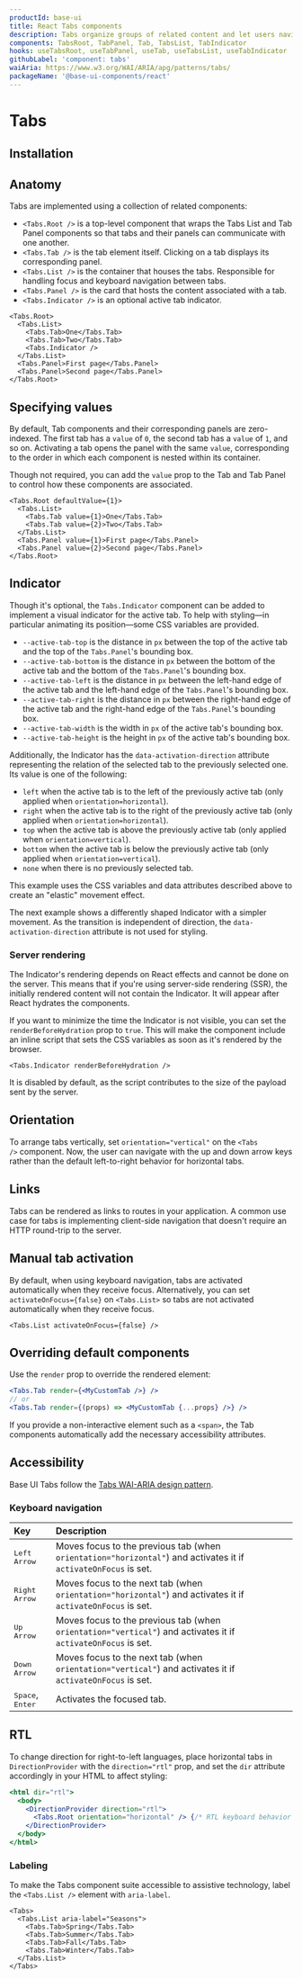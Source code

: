 ```yaml
---
productId: base-ui
title: React Tabs components
description: Tabs organize groups of related content and let users navigate between them.
components: TabsRoot, TabPanel, Tab, TabsList, TabIndicator
hooks: useTabsRoot, useTabPanel, useTab, useTabsList, useTabIndicator
githubLabel: 'component: tabs'
waiAria: https://www.w3.org/WAI/ARIA/apg/patterns/tabs/
packageName: '@base-ui-components/react'
---
```


# Tabs

<Description />

<ComponentLinkHeader design={false} />

<Demo demo="UnstyledTabsIntroduction" defaultCodeOpen="false" bg="gradient" />

## Installation

<InstallationInstructions componentName="Tabs" />

## Anatomy

Tabs are implemented using a collection of related components:

- `<Tabs.Root />` is a top-level component that wraps the Tabs List and Tab Panel components so that tabs and their panels can communicate with one another.
- `<Tabs.Tab />` is the tab element itself. Clicking on a tab displays its corresponding panel.
- `<Tabs.List />` is the container that houses the tabs. Responsible for handling focus and keyboard navigation between tabs.
- `<Tabs.Panel />` is the card that hosts the content associated with a tab.
- `<Tabs.Indicator />` is an optional active tab indicator.

```tsx
<Tabs.Root>
  <Tabs.List>
    <Tabs.Tab>One</Tabs.Tab>
    <Tabs.Tab>Two</Tabs.Tab>
    <Tabs.Indicator />
  </Tabs.List>
  <Tabs.Panel>First page</Tabs.Panel>
  <Tabs.Panel>Second page</Tabs.Panel>
</Tabs.Root>
```

## Specifying values

By default, Tab components and their corresponding panels are zero-indexed.
The first tab has a `value` of `0`, the second tab has a `value` of `1`, and so on.
Activating a tab opens the panel with the same `value`, corresponding to the order in which each component is nested within its container.

Though not required, you can add the `value` prop to the Tab and Tab Panel to control how these components are associated.

```tsx
<Tabs.Root defaultValue={1}>
  <Tabs.List>
    <Tabs.Tab value={1}>One</Tabs.Tab>
    <Tabs.Tab value={2}>Two</Tabs.Tab>
  </Tabs.List>
  <Tabs.Panel value={1}>First page</Tabs.Panel>
  <Tabs.Panel value={2}>Second page</Tabs.Panel>
</Tabs.Root>
```

## Indicator

Though it's optional, the `Tabs.Indicator` component can be added to implement a visual indicator for the active tab.
To help with styling—in particular animating its position—some CSS variables are provided.

- `--active-tab-top` is the distance in `px` between the top of the active tab and the top of the `Tabs.Panel`'s bounding box.
- `--active-tab-bottom` is the distance in `px` between the bottom of the active tab and the bottom of the `Tabs.Panel`'s bounding box.
- `--active-tab-left` is the distance in `px` between the left-hand edge of the active tab and the left-hand edge of the `Tabs.Panel`'s bounding box.
- `--active-tab-right` is the distance in `px` between the right-hand edge of the active tab and the right-hand edge of the `Tabs.Panel`'s bounding box.
- `--active-tab-width` is the width in `px` of the active tab's bounding box.
- `--active-tab-height` is the height in `px` of the active tab's bounding box.

Additionally, the Indicator has the `data-activation-direction` attribute representing the relation of the selected tab to the previously selected one.
Its value is one of the following:

- `left` when the active tab is to the left of the previously active tab (only applied when `orientation=horizontal`).
- `right` when the active tab is to the right of the previously active tab (only applied when `orientation=horizontal`).
- `top` when the active tab is above the previously active tab (only applied when `orientation=vertical`).
- `bottom` when the active tab is below the previously active tab (only applied when `orientation=vertical`).
- `none` when there is no previously selected tab.

This example uses the CSS variables and data attributes described above to create an "elastic" movement effect.

<Demo demo="IndicatorBubble" defaultCodeOpen={false} />

The next example shows a differently shaped Indicator with a simpler movement.
As the transition is independent of direction, the `data-activation-direction` attribute is not used for styling.

<Demo demo="IndicatorUnderline" defaultCodeOpen={false} />

### Server rendering

The Indicator's rendering depends on React effects and cannot be done on the server.
This means that if you're using server-side rendering (SSR), the initially rendered content will not contain the Indicator.
It will appear after React hydrates the components.

If you want to minimize the time the Indicator is not visible, you can set the `renderBeforeHydration` prop to `true`.
This will make the component include an inline script that sets the CSS variables as soon as it's rendered by the browser.

```tsx
<Tabs.Indicator renderBeforeHydration />
```

It is disabled by default, as the script contributes to the size of the payload sent by the server.

## Orientation

To arrange tabs vertically, set `orientation="vertical"` on the `<Tabs />` component.
Now, the user can navigate with the up and down arrow keys rather than the default left-to-right behavior for horizontal tabs.

## Links

Tabs can be rendered as links to routes in your application.
A common use case for tabs is implementing client-side navigation that doesn't require an HTTP round-trip to the server.

<Demo demo="UnstyledTabsRouting" defaultCodeOpen={false} />

## Manual tab activation

By default, when using keyboard navigation, tabs are activated automatically when they receive focus.
Alternatively, you can set `activateOnFocus={false}` on `<Tabs.List>` so tabs are not activated automatically when they receive focus.

```tsx
<Tabs.List activateOnFocus={false} />
```

## Overriding default components

Use the `render` prop to override the rendered element:

```jsx
<Tabs.Tab render={<MyCustomTab />} />
// or
<Tabs.Tab render={(props) => <MyCustomTab {...props} />} />
```

If you provide a non-interactive element such as a `<span>`, the Tab components automatically add the necessary accessibility attributes.

## Accessibility

Base UI Tabs follow the [Tabs WAI-ARIA design pattern](https://www.w3.org/WAI/ARIA/apg/patterns/tabs/).

### Keyboard navigation

| Key                                | Description                                                                                                     |
| :--------------------------------- | :-------------------------------------------------------------------------------------------------------------- |
| <kbd>Left Arrow</kbd>              | Moves focus to the previous tab (when `orientation="horizontal"`) and activates it if `activateOnFocus` is set. |
| <kbd>Right Arrow</kbd>             | Moves focus to the next tab (when `orientation="horizontal"`) and activates it if `activateOnFocus` is set.     |
| <kbd>Up Arrow</kbd>                | Moves focus to the previous tab (when `orientation="vertical"`) and activates it if `activateOnFocus` is set.   |
| <kbd>Down Arrow</kbd>              | Moves focus to the next tab (when `orientation="vertical"`) and activates it if `activateOnFocus` is set.       |
| <kbd>Space</kbd>, <kbd>Enter</kbd> | Activates the focused tab.                                                                                      |

## RTL

To change direction for right-to-left languages, place horizontal tabs in `DirectionProvider` with the `direction="rtl"` prop, and set the `dir` attribute accordingly in your HTML to affect styling:

```jsx
<html dir="rtl">
  <body>
    <DirectionProvider direction="rtl">
      <Tabs.Root orientation="horizontal" /> {/* RTL keyboard behavior */}
    </DirectionProvider>
  </body>
</html>
```

### Labeling

To make the Tabs component suite accessible to assistive technology, label the `<Tabs.List />` element with `aria-label`.

```tsx
<Tabs>
  <Tabs.List aria-label="Seasons">
    <Tabs.Tab>Spring</Tabs.Tab>
    <Tabs.Tab>Summer</Tabs.Tab>
    <Tabs.Tab>Fall</Tabs.Tab>
    <Tabs.Tab>Winter</Tabs.Tab>
  </Tabs.List>
</Tabs>
```
